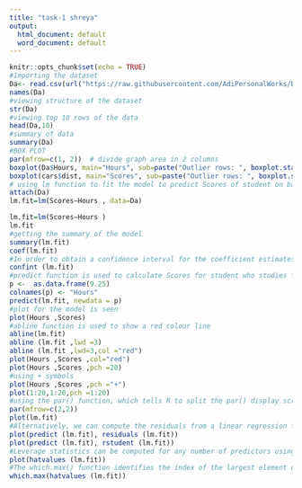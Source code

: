 ---
title: "task-1 shreya"
output:
  html_document: default
  word_document: default
---

```{r }
knitr::opts_chunk$set(echo = TRUE)
#Importing the dataset 
Da<- read.csv(url("https://raw.githubusercontent.com/AdiPersonalWorks/Random/master/student_scores%20-%20student_scores.csv"))
names(Da)
#viewing structure of the dataset
str(Da)
#viewing top 10 rows of the data
head(Da,10)
#summary of data
summary(Da)
#BOX PLOT
par(mfrow=c(1, 2))  # divide graph area in 2 columns
boxplot(Da$Hours, main="Hours", sub=paste("Outlier rows: ", boxplot.stats(Da$Hours)$out))  # box plot for 'HOURS'
boxplot(cars$dist, main="Scores", sub=paste("Outlier rows: ", boxplot.stats(Da$Scores)$out))  # box plot for 'Scores'
# using lm function to fit the model to predict Scores of student on basis of number of hours they studied
attach(Da)
lm.fit=lm(Scores∼Hours , data=Da)

lm.fit=lm(Scores∼Hours )
lm.fit
#getting the summary of the model
summary(lm.fit)
coef(lm.fit)
#In order to obtain a confidence interval for the coefficient estimates, we can use the confint() command.
confint (lm.fit)
#predict function is used to calculate Scores for student who studies for 9.25 hours
p <-  as.data.frame(9.25)
colnames(p) <- "Hours"
predict(lm.fit, newdata = p)
#plot for the model is seen
plot(Hours ,Scores)
#abline function is used to show a red colour line
abline(lm.fit)
abline (lm.fit ,lwd =3)
abline (lm.fit ,lwd=3,col ="red")
plot(Hours ,Scores ,col="red")
plot(Hours ,Scores ,pch =20)
#using + symbols
plot(Hours ,Scores ,pch ="+")
plot(1:20,1:20,pch =1:20)
#using the par() function, which tells R to split the par() display screen into separate panels so that multiple plots can be viewed si-multaneously. For example, par(mfrow=c(2,2)) divides the plotting region into a 2 × 2 grid of panels.
par(mfrow=c(2,2))
plot(lm.fit)
#Alternatively, we can compute the residuals from a linear regression fit using the residuals() function. The function rstudent() will return the residuals() rstudent() studentized residuals, and we can use this function to plot the residuals against the fitted values.
plot(predict (lm.fit), residuals (lm.fit))
plot(predict (lm.fit), rstudent (lm.fit))
#Leverage statistics can be computed for any number of predictors using the hatvalues() function.
plot(hatvalues (lm.fit))
#The which.max() function identifies the index of the largest element of a vector
which.max(hatvalues (lm.fit))


```
